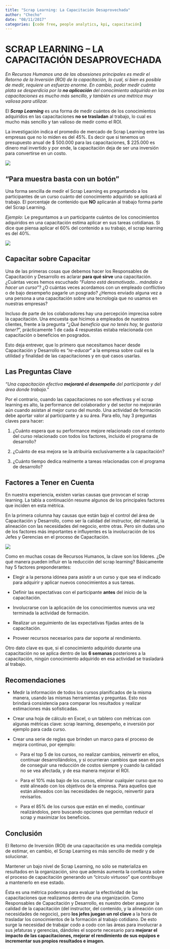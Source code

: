 ```yaml
---
title: "Scrap Learning: La Capacitación Desaprovechada"
author: "Checho"
date: "08/11/2017"
categories: [code free, people analytics, kpi, capacitación]
---
```


# **SCRAP LEARNING -- LA CAPACITACIÓN DESAPROVECHADA**

*En Recursos Humanos una de las obsesiones principales es medir el Retorno de la Inversión (ROI) de la capacitación, lo cual, si bien es posible de medir, requiere un esfuerzo enorme. En cambio, poder medir cuánta plata se desperdicia por la **no aplicación** del conocimiento adquirido en las capacitaciones es mucho más sencillo, y también es una métrica muy valiosa para utilizar.*

El ***Scrap Learning*** es una forma de medir cuántos de los conocimientos adquiridos en las capacitaciones **no se trasladan** al trabajo, lo cual es mucho más sencillo y tan valioso de medir como el ROI.

La investigación indica el promedio de mercado de Scrap Learning entre las empresas que no lo miden es del 45%. Es decir que si tenemos un presupuesto anual de \$ 500.000 para las capacitaciones, \$ 225.000 es dinero mal invertido y por ende, la capacitación deja de ser una inversión para convertirse en un costo.

![](https://i.pinimg.com/originals/5b/85/0a/5b850afdf51756a3b48667d9acbee743.jpg)

## **"Para muestra basta con un botón"**

Una forma sencilla de medir el Scrap Learning es preguntando a los participantes de un curso cuánto del conocimiento adquirido se aplicará al trabajo. El porcentaje de contenido que **NO** aplicarán al trabajo forma parte del Scrap Learning.

*Ejemplo*: Le preguntamos a un participante cuántos de los conocimientos adquiridos en una capacitación estima aplicar en sus tareas cotidianas. Si dice que piensa aplicar el 60% del contenido a su trabajo, el scrap learning es del 40%.

![](https://github.com/chechoid/chechoid-blog/blob/main/posts/scrap_learning/archivos/formula_scrap_learning.png?raw=true){fig-align="center"}

## Capacitar sobre Capacitar

Una de las primeras cosas que debemos hacer los Responsables de Capacitación y Desarrollo es aclarar **para qué sirve** una capacitación. ¿Cuántas veces hemos escuchado "*Fulano está desmotivado... mándalo a hacer un curso*"? ¿O cuántas veces acordamos con un empleado conflictivo o de bajo desempeño pagarle un posgrado? ¿Hemos enviado alguna vez a una persona a una capacitación sobre una tecnología que no usamos en nuestras empresas?

Incluso de parte de los colaboradores hay una percepción imprecisa sobre la capacitación. Una encuesta que hicimos a empleados de nuestros clientes, frente a la pregunta "*¿Qué beneficio que no tenés hoy, te gustaría tener?*", prácticamente 1 de cada 4 respuestas estaba relacionada con capacitación o beneficios en posgrados.

Esto deja entrever, que lo primero que necesitamos hacer desde Capacitación y Desarrollo es "*re-educar*" a la empresa sobre cuál es la utilidad y finalidad de las capacitaciones y en qué casos usarlas.

## Las Preguntas Clave

*"Una capacitación efectiva **mejorará el desempeño** del participante y del área donde trabaja."*

Por el contrario, cuando las capacitaciones no son efectivas y el scrap learning es alto, la performance del colaborador y del sector no mejorarán aún cuando asistan al mejor curso del mundo. Una actividad de formación debe aportar valor al participante y a su área. Para ello, hay 3 preguntas claves para hacer:

1.  ¿Cuánto espera que su performance mejore relacionado con el contexto del curso relacionado con todos los factores, incluido el programa de desarrollo?

2.  ¿Cuánto de esa mejora se la atribuiría exclusivamente a la capacitación?

3.  ¿Cuánto tiempo dedica realmente a tareas relacionadas con el programa de desarrollo?

## Factores a Tener en Cuenta

En nuestra experiencia, existen varias causas que provocan el scrap learning. La tabla a continuación resume algunos de los principales factores que inciden en esta métrica.

En la primera columna hay causas que están bajo el control del área de Capacitación y Desarrollo, como ser la calidad del instructor, del material, la alineación con las necesidades del negocio, entre otras. Pero sin dudas uno de los factores más importantes e influyentes es la involucración de los Jefes y Gerencias en el proceso de Capacitación.

![](https://github.com/chechoid/chechoid-blog/blob/main/posts/scrap_learning/archivos/control_contexto.png?raw=true){fig-align="center"}

Como en muchas cosas de Recursos Humanos, la clave son los líderes. ¿De qué manera pueden influir en la reducción del scrap learning? Básicamente hay 5 factores preponderantes:

-   Elegir a la persona idónea para asistir a un curso y que sea el indicado para adquirir y aplicar nuevos conocimientos a sus tareas.

-   Definir las expectativas con el participante **antes** del inicio de la capacitación.

-   Involucrarse con la aplicación de los conocimientos nuevos una vez terminada la actividad de formación.

-   Realizar un seguimiento de las expectativas fijadas antes de la capacitación.

-   Proveer recursos necesarios para dar soporte al rendimiento.

Otro dato clave es que, si el conocimiento adquirido durante una capacitación no se aplica dentro de las **6 semanas** posteriores a la capacitación, ningún conocimiento adquirido en esa actividad se trasladará al trabajo.

## Recomendaciones

-   Medir la información de todos los cursos planificados de la misma manera, usando las mismas herramientas y preguntas. Esto nos brindará consistencia para comparar los resultados y realizar estimaciones más sofisticadas.

-   Crear una hoja de cálculo en Excel, o un tablero con métricas con algunas métricas clave: scrap learning, desempeño, e inversión por ejemplo para cada curso.

-   Crear una serie de reglas que brinden un marco para el proceso de mejora continuo, por ejemplo:

    -   Para el top 5 de los cursos, no realizar cambios, reinvertir en ellos, continuar desarrollándolos, y si ocurrieran cambios que sean en pos de conseguir una reducción de costos siempre y cuando la calidad no se vea afectada, y de esa manera mejorar el ROI.

    -   Para el 10% más bajo de los cursos, eliminar cualquier curso que no esté alineado con los objetivos de la empresa. Para aquellos que están alineados con las necesidades de negocio, reinvertir para revisarlos.

    -   Para el 85% de los cursos que están en el medio, continuar realizándolos, pero buscando opciones que permitan reducir el scrap y maximizar los beneficios.

## Conclusión

El Retorno de Inversión (ROI) de una capacitación es una medida compleja de estimar, en cambio, el Scrap Learning es más sencillo de medir y de solucionar.

Mantener un bajo nivel de Scrap Learning, no sólo se materializa en resultados en la organización, sino que además aumenta la confianza sobre el proceso de capacitación generando un "círculo virtuoso" que contribuye a mantenerlo en ese estado.

Ésta es una métrica poderosa para evaluar la efectividad de las capacitaciones que realizamos dentro de una organización. Como Responsables de Capacitación y Desarrollo, es nuestro deber asegurar la calidad de la capacitación (del instructor, del contenido, y la alineación con necesidades de negocio), pero **los jefes juegan un rol clave** a la hora de trasladar los conocimientos de la formación al trabajo cotidiano. De esto surge la necesidad de trabajar codo a codo con las áreas para involucrar a sus jefaturas y gerencias, dándoles el soporte necesario para **mejorar el impacto de las capacitaciones, mejorar el rendimiento de sus equipos e incrementar sus propios resultados e imagen.**
